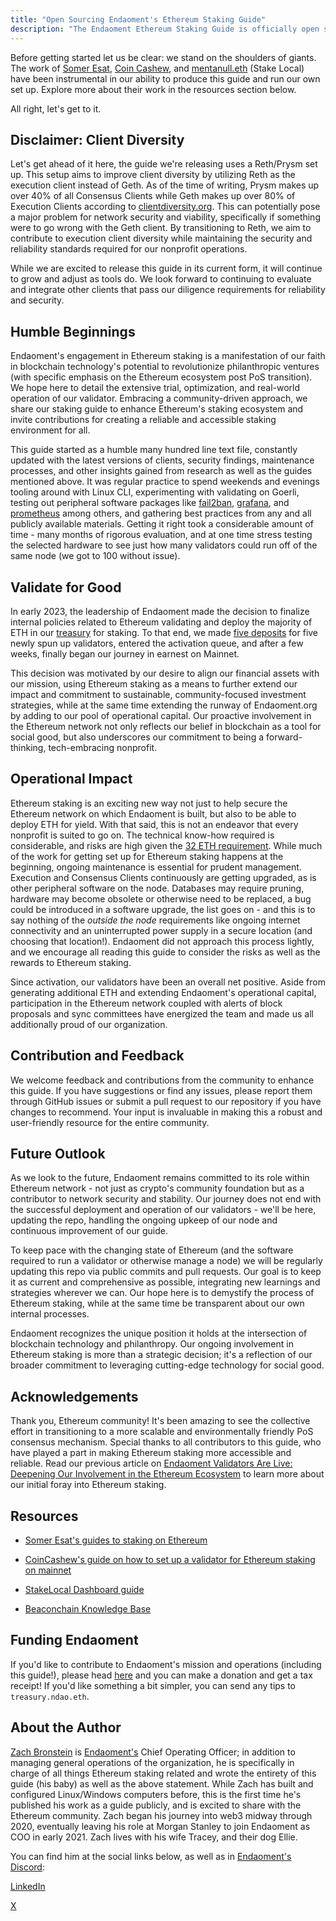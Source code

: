 ```yaml
---
title: "Open Sourcing Endaoment's Ethereum Staking Guide"
description: "The Endaoment Ethereum Staking Guide is officially open source! This guide has been growing over the last few years. What began as one Endaoment employee's personal quest, transformed into [Endaoment](https://endaoment.org) spinning up five of its own Ethereum validators. Our guide aims to provide comprehensive instructions on setting up an Ethereum Proof of Stake (PoS) node containing a validator (or validators), maintaining its operations, and managing emergency scenarios effectively. We share these operational protocols in the spirit of open-source collaboration. We aim to contribute to the stability and robustness of the Ethereum network generally. Also, feedback never hurts!"
---
```


Before getting started let us be clear: we stand on the shoulders of giants. The work of [Somer Esat](https://twitter.com/SomerEsat), [Coin Cashew](https://twitter.com/coincashew%5F), and [mentanull.eth](https://twitter.com/MetanullOps) (Stake Local) have been instrumental in our ability to produce this guide and run our own set up. Explore more about their work in the resources section below.

All right, let's get to it.

## Disclaimer: Client Diversity

Let's get ahead of it here, the guide we're releasing uses a Reth/Prysm set up. This setup aims to improve client diversity by utilizing Reth as the execution client instead of Geth. As of the time of writing, Prysm makes up over 40% of all Consensus Clients while Geth makes up over 80% of Execution Clients according to [clientdiversity.org](https://clientdiversity.org). This can potentially pose a major problem for network security and viability, specifically if something were to go wrong with the Geth client. By transitioning to Reth, we aim to contribute to execution client diversity while maintaining the security and reliability standards required for our nonprofit operations.

While we are excited to release this guide in its current form, it will continue to grow and adjust as tools do. We look forward to continuing to evaluate and integrate other clients that pass our diligence requirements for reliability and security.

## Humble Beginnings

Endaoment's engagement in Ethereum staking is a manifestation of our faith in blockchain technology's potential to revolutionize philanthropic ventures (with specific emphasis on the Ethereum ecosystem post PoS transition). We hope here to detail the extensive trial, optimization, and real-world operation of our validator. Embracing a community-driven approach, we share our staking guide to enhance Ethereum's staking ecosystem and invite contributions for creating a reliable and accessible staking environment for all.

This guide started as a humble many hundred line text file, constantly updated with the latest versions of clients, security findings, maintenance processes, and other insights gained from research as well as the guides mentioned above. It was regular practice to spend weekends and evenings tooling around with Linux CLI, experimenting with validating on Goerli, testing out peripheral software packages like [fail2ban](https://github.com/fail2ban/fail2ban), [grafana](https://github.com/grafana/grafana), and [prometheus](https://github.com/prometheus/prometheus) among others, and gathering best practices from any and all publicly available materials. Getting it right took a considerable amount of time - many months of rigorous evaluation, and at one time stress testing the selected hardware to see just how many validators could run off of the same node (we got to 100 without issue).

## Validate for Good

In early 2023, the leadership of Endaoment made the decision to finalize internal policies related to Ethereum validating and deploy the majority of ETH in our [treasury](https://etherscan.io/address/0xd7d78Cf2f7c5a1B2E44080814D2f54a41A151A37) for staking. To that end, we made [five deposits](https://beaconcha.in/validators/deposits?q=a41406f86cc65063c25021422e2ee8e93e680b4c) for five newly spun up validators, entered the activation queue, and after a few weeks, finally began our journey in earnest on Mainnet.

This decision was motivated by our desire to align our financial assets with our mission, using Ethereum staking as a means to further extend our impact and commitment to sustainable, community-focused investment strategies, while at the same time extending the runway of Endaoment.org by adding to our pool of operational capital. Our proactive involvement in the Ethereum network not only reflects our belief in blockchain as a tool for social good, but also underscores our commitment to being a forward-thinking, tech-embracing nonprofit.

## Operational Impact

Ethereum staking is an exciting new way not just to help secure the Ethereum network on which Endaoment is built, but also to be able to deploy ETH for yield. With that said, this is not an endeavor that every nonprofit is suited to go on. The technical know-how required is considerable, and risks are high given the [32 ETH requirement](https://ethereum.org/en/staking/). While much of the work for getting set up for Ethereum staking happens at the beginning, ongoing maintenance is essential for prudent management. Execution and Consensus Clients continuously are getting upgraded, as is other peripheral software on the node. Databases may require pruning, hardware may become obsolete or otherwise need to be replaced, a bug could be introduced in a software upgrade, the list goes on - and this is to say nothing of the _outside the node_ requirements like ongoing internet connectivity and an uninterrupted power supply in a secure location (and choosing that location!). Endaoment did not approach this process lightly, and we encourage all reading this guide to consider the risks as well as the rewards to Ethereum staking.

Since activation, our validators have been an overall net positive. Aside from generating additional ETH and extending Endaoment's operational capital, participation in the Ethereum network coupled with alerts of block proposals and sync committees have energized the team and made us all additionally proud of our organization.

## Contribution and Feedback

We welcome feedback and contributions from the community to enhance this guide. If you have suggestions or find any issues, please report them through GitHub issues or submit a pull request to our repository if you have changes to recommend. Your input is invaluable in making this a robust and user-friendly resource for the entire community.

## Future Outlook

As we look to the future, Endaoment remains committed to its role within Ethereum network - not just as crypto's community foundation but as a contributor to network security and stability. Our journey does not end with the successful deployment and operation of our validators - we'll be here, updating the repo, handling the ongoing upkeep of our node and continuous improvement of our guide.

To keep pace with the changing state of Ethereum (and the software required to run a validator or otherwise manage a node) we will be regularly updating this repo via public commits and pull requests. Our goal is to keep it as current and comprehensive as possible, integrating new learnings and strategies wherever we can. Our hope here is to demystify the process of Ethereum staking, while at the same time be transparent about our own internal processes.

Endaoment recognizes the unique position it holds at the intersection of blockchain technology and philanthropy. Our ongoing involvement in Ethereum staking is more than a strategic decision; it's a reflection of our broader commitment to leveraging cutting-edge technology for social good.

## Acknowledgements

Thank you, Ethereum community! It's been amazing to see the collective effort in transitioning to a more scalable and environmentally friendly PoS consensus mechanism. Special thanks to all contributors to this guide, who have played a part in making Ethereum staking more accessible and reliable. Read our previous article on [Endaoment Validators Are Live: Deepening Our Involvement in the Ethereum Ecosystem](https://endaoment.mirror.xyz/1ZKVUnusvN-nEOEhs0Lng36W0ykrdvOFLwEBhLyQwlc) to learn more about our initial foray into Ethereum staking.

## Resources

* [Somer Esat's guides to staking on Ethereum](https://someresat.medium.com/)

* [CoinCashew's guide on how to set up a validator for Ethereum staking on mainnet](https://www.coincashew.com/coins/overview-eth/guide-or-how-to-setup-a-validator-on-eth2-mainnet)

* [StakeLocal Dashboard guide](https://docs.stakelocal.io)

* [Beaconchain Knowledge Base](https://kb.beaconcha.in)

## Funding Endaoment

If you'd like to contribute to Endaoment's mission and operations (including this guide!), please head [here](https://app.endaoment.org/orgs/84-4661797) and you can make a donation and get a tax receipt! If you'd like something a bit simpler, you can send any tips to `treasury.ndao.eth`.

## About the Author

[Zach Bronstein](https://github.com/zbronstein) is [Endaoment's](https://github.com/endaoment/endaoment-validator/blob/main/endaoment.org) Chief Operating Officer; in addition to managing general operations of the organization, he is specifically in charge of all things Ethereum staking related and wrote the entirety of this guide (his baby) as well as the above statement. While Zach has built and configured Linux/Windows computers before, this is the first time he's published his work as a guide publicly, and is excited to share with the Ethereum community. Zach began his journey into web3 midway through 2020, eventually leaving his role at Morgan Stanley to join Endaoment as COO in early 2021\. Zach lives with his wife Tracey, and their dog Ellie.

You can find him at the social links below, as well as in [Endaoment's Discord](https://discord.gg/endaoment):

[LinkedIn](https://www.linkedin.com/in/zbronstein/) 

[X](https://twitter.com/%5FZachBronstein)

